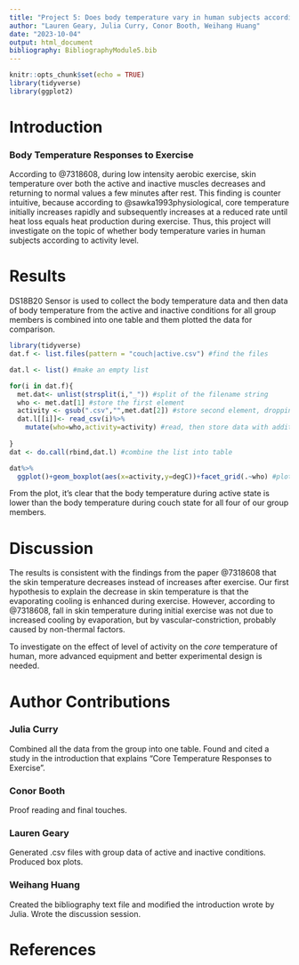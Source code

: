 ```yaml
---
title: "Project 5: Does body temperature vary in human subjects according to activity level?"
author: "Lauren Geary, Julia Curry, Conor Booth, Weihang Huang"
date: "2023-10-04"
output: html_document
bibliography: BibliographyModule5.bib
---
```


```r
knitr::opts_chunk$set(echo = TRUE)
library(tidyverse)
library(ggplot2)
```
# Introduction
### Body Temperature Responses to Exercise

According to @7318608, during low intensity aerobic exercise, skin temperature over both the active and inactive muscles decreases and returning to normal values a few minutes after rest. This finding is counter intuitive, because according to @sawka1993physiological, core temperature initially increases rapidly and subsequently increases at a reduced rate until heat loss equals heat production during exercise. Thus, this project will investigate on the topic of whether body temperature varies in human subjects according to activity level.

# Results

DS18B20 Sensor is used to collect the body temperature data and then data of body temperature from the active and inactive conditions for all group members is combined into one table and them plotted the data for comparison.

```r
library(tidyverse)
dat.f <- list.files(pattern = "couch|active.csv") #find the files

dat.l <- list() #make an empty list

for(i in dat.f){
  met.dat<- unlist(strsplit(i,"_")) #split of the filename string
  who <- met.dat[1] #store the first element
  activity <- gsub(".csv","",met.dat[2]) #store second element, dropping CSV with gsub()
  dat.l[[i]]<- read_csv(i)%>%
    mutate(who=who,activity=activity) #read, then store data with additional columns of metada in list as position unique to i
  
}
dat <- do.call(rbind,dat.l) #combine the list into table

dat%>%
  ggplot()+geom_boxplot(aes(x=activity,y=degC))+facet_grid(.~who) #plot to see what we get
```

From the plot, it's clear that the body temperature during active state is lower than the body temperature during couch state for all four of our group members.

# Discussion
The results is consistent with the findings from the paper @7318608 that the skin temperature decreases instead of increases after exercise. Our first hypothesis to explain the decrease in skin temperature is that the evaporating cooling is enhanced during exercise. However, according to @7318608, fall in skin temperature during initial exercise was not due to increased cooling by evaporation, but by vascular-constriction, probably caused by non-thermal factors.

To investigate on the effect of level of activity on the *core* temperature of human, more advanced equipment and better experimental design is needed.

# Author Contributions

### Julia Curry 
Combined all the data from the group into one table. Found and cited a study in the introduction that explains "Core Temperature Responses to Exercise".

### Conor Booth
Proof reading and final touches.

### Lauren Geary
Generated .csv files with group data of active and inactive conditions.  Produced box plots. 

### Weihang Huang
Created the bibliography text file and modified the introduction wrote by Julia. Wrote the discussion session.

# References


